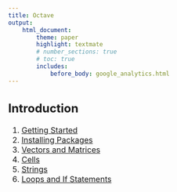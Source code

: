 ```yaml
---
title: Octave
output:
    html_document:
        theme: paper
        highlight: textmate
        # number_sections: true
        # toc: true
        includes:
            before_body: google_analytics.html
---
```


<font size="3">

## Introduction
1. [Getting Started](octave/intro/getting_started.html)
2. [Installing Packages](octave/intro/packages.html)
3. [Vectors and Matrices](octave/intro/vectors_matrices.html)
4. [Cells](octave/intro/cells.html)
5. [Strings](octave/intro/strings.html)
6. [Loops and If Statements](octave/intro/loops_if_statements.html)
<!-- 7. [File IO](octave/intro/file_io.html) -->
<!-- 8. [Functions](octave/intro/functions.html) -->

</font>
